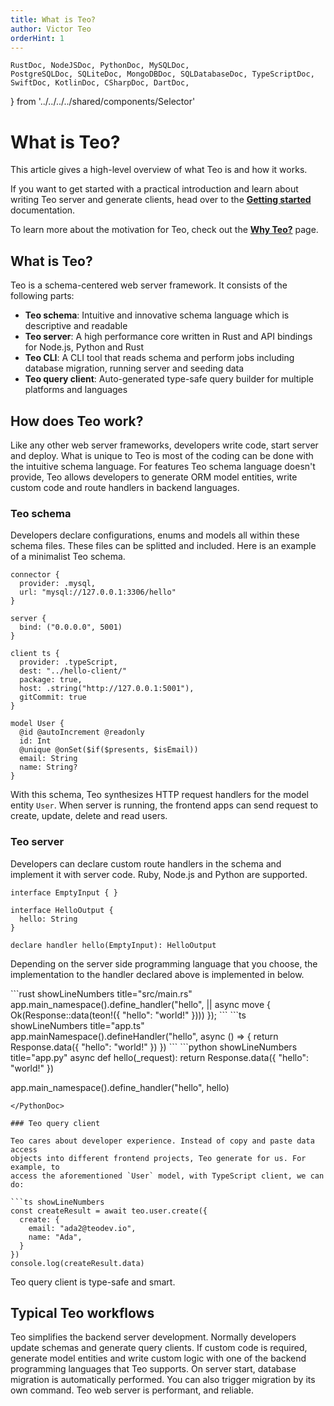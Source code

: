 ```yaml
---
title: What is Teo?
author: Victor Teo
orderHint: 1
---
```


    RustDoc, NodeJSDoc, PythonDoc, MySQLDoc,
    PostgreSQLDoc, SQLiteDoc, MongoDBDoc, SQLDatabaseDoc, TypeScriptDoc,
    SwiftDoc, KotlinDoc, CSharpDoc, DartDoc,
} from '../../../../shared/components/Selector'

# What is Teo?

This article gives a high-level overview of what Teo is and how it works.

If you want to get started with a practical introduction and learn about
writing Teo server and generate clients, head over to the
**[Getting started](/getting-started)** documentation.

To learn more about the motivation for Teo, check out the
**[Why Teo?](/concepts/overview/why-teo)** page.

## What is Teo?

Teo is a schema-centered web server framework. It consists of the following 
parts:

- **Teo schema**: Intuitive and innovative schema language which is descriptive
and readable
- **Teo server**: A high performance core written in Rust and API bindings for
Node.js, Python and Rust
- **Teo CLI**: A CLI tool that reads schema and perform jobs including database 
migration, running server and seeding data
- **Teo query client**: Auto-generated type-safe query builder for multiple
platforms and languages

## How does Teo work?

Like any other web server frameworks, developers write code, start server and
deploy. What is unique to Teo is most of the coding can be done with the
intuitive schema language. For features Teo schema language doesn't provide,
Teo allows developers to generate ORM model entities, write custom code and 
route handlers in backend languages.

### Teo schema

Developers declare configurations, enums and models all within these schema
files. These files can be splitted and included. Here is an example of a
minimalist Teo schema.

```teo showLineNumbers title="schema.teo"
connector {
  provider: .mysql,
  url: "mysql://127.0.0.1:3306/hello"
}

server {
  bind: ("0.0.0.0", 5001)
}

client ts {
  provider: .typeScript,
  dest: "../hello-client/"
  package: true,
  host: .string("http://127.0.0.1:5001"),
  gitCommit: true
}

model User {
  @id @autoIncrement @readonly
  id: Int
  @unique @onSet($if($presents, $isEmail))
  email: String
  name: String?
}
```

With this schema, Teo synthesizes HTTP request handlers for the model entity
`User`. When server is running, the frontend apps can send request to create,
update, delete and read users.

### Teo server

Developers can declare custom route handlers in the schema and implement it
with server code. Ruby, Node.js and Python are supported.

```teo showLineNumbers title="schema.teo"
interface EmptyInput { }

interface HelloOutput {
  hello: String
}

declare handler hello(EmptyInput): HelloOutput
```

Depending on the server side programming language that you choose, the 
implementation to the handler declared above is implemented in below.

<RustDoc>
```rust showLineNumbers title="src/main.rs"
app.main_namespace().define_handler("hello", || async move {
  Ok(Response::data(teon!({ "hello": "world!" })))
});
```
</RustDoc>
<NodeJSDoc>
```ts showLineNumbers title="app.ts"
app.mainNamespace().defineHandler("hello", async () => {
  return Response.data({ "hello": "world!" })
})
```
</NodeJSDoc>
<PythonDoc>
```python showLineNumbers title="app.py"
async def hello(_request):
  return Response.data({ "hello": "world!" })

app.main_namespace().define_handler("hello", hello)
```
</PythonDoc>

### Teo query client

Teo cares about developer experience. Instead of copy and paste data access
objects into different frontend projects, Teo generate for us. For example, to
access the aforementioned `User` model, with TypeScript client, we can do:

```ts showLineNumbers
const createResult = await teo.user.create({
  create: {
    email: "ada2@teodev.io",
    name: "Ada",
  }
})
console.log(createResult.data)
```

Teo query client is type-safe and smart.

## Typical Teo workflows

Teo simplifies the backend server development. Normally developers
update schemas and generate query clients. If custom code is required, generate 
model entities and write custom logic with one of the backend programming 
languages that Teo supports. On server start, database migration is 
automatically performed. You can also trigger migration by its own command. 
Teo web server is performant, and reliable.

<PrevNext />
